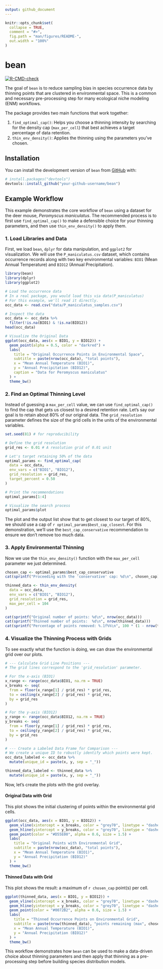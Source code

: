 ```yaml
---
output: github_document
---
```


<!-- README.md is generated from README.Rmd. Please edit that file -->

```r
knitr::opts_chunk$set(
  collapse = TRUE,
  comment = "#>",
  fig.path = "man/figures/README-",
  out.width = "100%"
)
```

# bean

<!-- badges: start -->
[![R-CMD-check](https://github.com/your-github-username/bean/actions/workflows/R-CMD-check.yaml/badge.svg)](https://github.com/your-github-username/bean/actions/workflows/R-CMD-check.yaml)
<!-- badges: end -->

The goal of `bean` is to reduce sampling bias in species occurrence data by thinning points that are clustered in environmental space. This is a common and necessary pre-processing step for many ecological niche modeling (ENM) workflows.

The package provides two main functions that work together:

1.  `find_optimal_cap()`: Helps you choose a thinning intensity by searching for the density cap (`max_per_cell`) that best achieves a target percentage of data retention.
2.  `thin_env_density()`: Applies the thinning using the parameters you've chosen.

## Installation

You can install the development version of `bean` from [GitHub](https://github.com/) with:

``` r
# install.packages("devtools")
devtools::install_github("your-github-username/bean")
```

## Example Workflow

This example demonstrates the core workflow of `bean` using a dataset for the deer mouse, *Peromyscus maniculatus*. The recommended process is to first use `find_optimal_cap()` to make a defensible choice for your thinning parameters, and then use `thin_env_density()` to apply them.

### 1. Load Libraries and Data

First, we load `bean`, `dplyr` for data manipulation, and `ggplot2` for visualization. We will use the `P_maniculatus.csv` dataset, which contains occurrence records along with two key environmental variables: `BIO1` (Mean Annual Temperature) and `BIO12` (Annual Precipitation).

```r
library(bean)
library(dplyr)
library(ggplot2)

# Load the occurrence data
# In a real package, you would load this via data(P_maniculatus)
# For this example, we'll read it directly.
occ_data <- read.csv("data/P_maniculatus_samples.csv")

# Inspect the data
occ_data <- occ_data %>%
  filter(!is.na(BIO1) & !is.na(BIO12))
head(occ_data)

# Visualize the Original Data
ggplot(occ_data, aes(x = BIO1, y = BIO12)) +
  geom_point(alpha = 0.5, color = "darkred") +
  labs(
    title = "Original Occurrence Points in Environmental Space",
    subtitle = paste(nrow(occ_data), "total points"),
    x = "Mean Annual Temperature (BIO1)",
    y = "Annual Precipitation (BIO12)",
    caption = "Data for Peromyscus maniculatus"
  ) +
  theme_bw()
```

### 2. Find an Optimal Thinning Level

Instead of guessing a `max_per_cell` value, we can use `find_optimal_cap()` to find the cap that gets us closest to a desired retention rate. Let's say our goal is to retain about 80% of our original data. The `grid_resolution` parameter defines the size of the grid cells in the units of the environmental variables.

```r
set.seed(81) # for reproducibility

# Define the grid resolution
grid_res <- 0.01 # A resolution grid of 0.01 unit

# Let's target retaining 50% of the data
optimal_params <- find_optimal_cap(
  data = occ_data,
  env_vars = c("BIO1", "BIO12"),
  grid_resolution = grid_res,
  target_percent = 0.50
)

# Print the recommendations
optimal_params[1:4]

# Visualize the search process
optimal_params$plot
```
The plot and the output list show that to get closest to our target of 80%, we should use a cap of `r optimal_params$best_cap_closest`. For this demonstration, we'll use the `best_cap_conservative` recommendation to ensure we don't remove too much data.

### 3. Apply Environmental Thinning

Now we use the `thin_env_density()` function with the `max_per_cell` parameter we just determined.

```r
chosen_cap <- optimal_params$best_cap_conservative
cat(sprintf("Proceeding with the 'conservative' cap: %d\n", chosen_cap))

thinned_data <- thin_env_density(
  data = occ_data,
  env_vars = c("BIO1", "BIO12"),
  grid_resolution = grid_res, 
  max_per_cell = 104
)

cat(sprintf("Original number of points: %d\n", nrow(occ_data)))
cat(sprintf("Thinned number of points:  %d\n", nrow(thinned_data)))
cat(sprintf("Percentage of points removed: %.1f%%\n", 100 * (1 - nrow(thinned_data) / nrow(occ_data))))
```

### 4. Visualize the Thinning Process with Grids

To see exactly what the function is doing, we can draw the environmental grid over our plots.

```r
# --- Calculate Grid Line Positions ---
# The grid lines correspond to the 'grid_resolution' parameter.

# For the x-axis (BIO1)
x_range <- range(occ_data$BIO1, na.rm = TRUE)
x_breaks <- seq(
  from = floor(x_range[1] / grid_res) * grid_res,
  to = ceiling(x_range[2] / grid_res) * grid_res,
  by = grid_res
)

# For the y-axis (BIO12)
y_range <- range(occ_data$BIO12, na.rm = TRUE)
y_breaks <- seq(
  from = floor(y_range[1] / grid_res) * grid_res,
  to = ceiling(y_range[2] / grid_res) * grid_res,
  by = grid_res
)

# --- Create a Labeled Data Frame for Comparison ---
# We create a unique ID to robustly identify which points were kept.
occ_data_labeled <- occ_data %>%
  mutate(unique_id = paste(x, y, sep = "_"))

thinned_data_labeled <- thinned_data %>%
  mutate(unique_id = paste(x, y, sep = "_"))
```

Now, let's create the plots with the grid overlay.

#### Original Data with Grid

This plot shows the initial clustering of points within the environmental grid cells.

```r
ggplot(occ_data, aes(x = BIO1, y = BIO12)) +
  geom_vline(xintercept = x_breaks, color = "grey70", linetype = "dashed", linewidth = 0.5) +
  geom_hline(yintercept = y_breaks, color = "grey70", linetype = "dashed", linewidth = 0.5) +
  geom_point(color = "#D55E00", alpha = 0.6, size = 1.5) +
  labs(
    title = "Original Points with Environmental Grid",
    subtitle = paste(nrow(occ_data), "total points"),
    x = "Mean Annual Temperature (BIO1)",
    y = "Annual Precipitation (BIO12)"
  ) +
  theme_bw()
```

#### Thinned Data with Grid

This plot shows the result: a maximum of `r chosen_cap` point(s) per cell.

```r
ggplot(thinned_data, aes(x = BIO1, y = BIO12)) +
  geom_vline(xintercept = x_breaks, color = "grey70", linetype = "dashed", linewidth = 0.5) +
  geom_hline(yintercept = y_breaks, color = "grey70", linetype = "dashed", linewidth = 0.5) +
  geom_point(color = "#0072B2", alpha = 0.6, size = 1.5) +
  labs(
    title = "Thinned Occurrence Points on Environmental Grid",
    subtitle = paste(nrow(thinned_data), "points remaining (max", chosen_cap, "per cell)"),
    x = "Mean Annual Temperature (BIO1)",
    y = "Annual Precipitation (BIO12)"
  ) +
  theme_bw()
```

This workflow demonstrates how `bean` can be used to make a data-driven choice about thinning parameters and then apply that thinning as a pre-processing step before building species distribution models.
